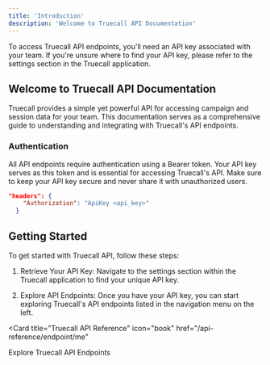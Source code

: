 ```yaml
---
title: 'Introduction'
description: 'Welcome to Truecall API Documentation'
---
```


<Note>
  To access Truecall API endpoints, you'll need an API key associated with your team. If you're unsure where to find your API key, please refer to the settings section in the Truecall application.
</Note>

## Welcome to Truecall API Documentation

Truecall provides a simple yet powerful API for accessing campaign and session data for your team. This documentation serves as a comprehensive guide to understanding and integrating with Truecall's API endpoints.

### Authentication

All API endpoints require authentication using a Bearer token. Your API key serves as this token and is essential for accessing Truecall's API. Make sure to keep your API key secure and never share it with unauthorized users.

```json
"headers": {
    "Authorization": "ApiKey <api_key>"
  }

```

## Getting Started

To get started with Truecall API, follow these steps:

1. Retrieve Your API Key: Navigate to the settings section within the Truecall application to find your unique API key.

2. Explore API Endpoints: Once you have your API key, you can start exploring Truecall's API endpoints listed in the navigation menu on the left.

<Card
title="Truecall API Reference"
icon="book"
href="/api-reference/endpoint/me"
>
Explore Truecall API Endpoints
</Card>

